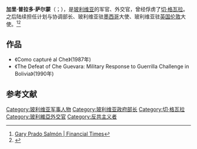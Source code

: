 '''加里·普拉多·萨尔蒙'''（{{lang-es|Gary Prado Salmón}}；{{bd|1938年|？月？日||catidx=G}}），是[[玻利维亚|玻利维亚]]的军官、外交官，曾经俘虏了[[切·格瓦拉|切·格瓦拉]]。之后陆续担任计划与协调部长、玻利维亚驻[[墨西哥|墨西哥]]大使、玻利维亚驻[[英国|英国]][[伦敦|伦敦]]大使。<ref>[https://www.ft.com/stream/af992061-2a7d-333c-bffb-b08f5875848c Gary Prado Salmón | Financial Times]</ref><ref>{{Cite web |url=https://aldianews.com/articles/politics/gen-gary-prado-salmoni-did-more-important-things-capture-che-guevara/48631 |title=Gen. Gary Prado Salmon"I did more important things than capture Che Guevara." |access-date=2020-12-12 |archive-date=2020-02-03 |archive-url=https://web.archive.org/web/20200203084917/https://aldianews.com/articles/politics/gen-gary-prado-salmoni-did-more-important-things-capture-che-guevara/48631 }}</ref>

== 作品 ==
*《Como capturé al Che》(1987年)
*《The Defeat of Che Guevara: Military Response to Guerrilla Challenge in Bolivia》(1990年)

== 参考文献 ==
{{Reflist}}

[[Category:玻利维亚军事人物|Category:玻利维亚军事人物]]
[[Category:玻利维亚政府部长|Category:玻利维亚政府部长]]
[[Category:切·格瓦拉|Category:切·格瓦拉]]
[[Category:玻利維亞外交官|Category:玻利維亞外交官]]
[[Category:反共主义者|Category:反共主义者]]